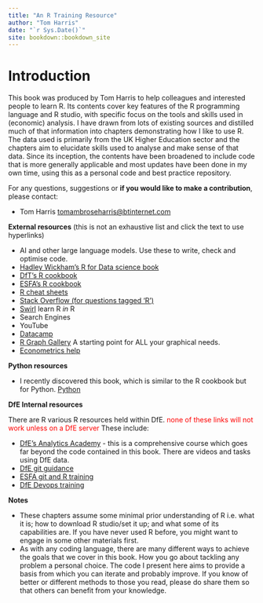 ```yaml
--- 
title: "An R Training Resource"
author: "Tom Harris"
date: "`r Sys.Date()`"
site: bookdown::bookdown_site
---
```


# Introduction

This book was produced by Tom Harris to help colleagues and interested people to learn R. Its contents cover key features of the R programming language and R studio, with specific focus on the tools and skills used in (economic) analysis. I have drawn from lots of existing sources and distilled much of that information into chapters demonstrating how I like to use R. The data used is primarily from the UK Higher Education sector and the chapters aim to elucidate skills used to analyse and make sense of that data. Since its inception, the contents have been broadened to include code that is more generally applicable and most updates have been done in my own time, using this as a personal code and best practice repository. 

For any questions, suggestions or **if you would like to make a contribution**, please contact:

-   Tom Harris [tomambroseharris\@btinternet.com](mailto:tomambroseharris@btinternet.com){.email}


**External resources** (this is not an exhaustive list and click the text to use hyperlinks)

-   AI and other large language models. Use these to write, check and optimise code.
-   [Hadley Wickham's R for Data science book](https://r4ds.had.co.nz/explore-intro.html)
-   [DfT's R cookbook](https://departmentfortransport.github.io/R-cookbook/why-do-we-need-another-book.html)
-   [ESFA's R cookbook](https://rsconnect/rsc/esfa-r-training/)
-   [R cheat sheets](https://www.rstudio.com/resources/cheatsheets/)
-   [Stack Overflow (for questions tagged 'R')](https://stackoverflow.com/questions/tagged/r)
-   [Swirl](https://swirlstats.com/) learn R *in* R
-   Search Engines
-   YouTube
-   [Datacamp](https://www.datacamp.com/)
-   [R Graph Gallery](https://www.r-graph-gallery.com/) A starting point for ALL your graphical needs.
-   [Econometrics help](https://www.econometrics-with-r.org/index.html)

**Python resources**

- I recently discovered this book, which is similar to the R cookbook but for Python. [Python](https://aeturrell.github.io/python4DS/whole-game.html)


**DfE Internal resources**

There are R various R resources held within DfE. [none of these links will not work unless on a DfE server]{style="color:red;"} These include:

-   [DfE's Analytics Academy](https://trello.com/b/QdDx3VmA/analytics-academy-an-r-training-course) - this is a comprehensive course which goes far beyond the code contained in this book. There are videos and tasks using DfE data.
-  [DfE git guidance]( https://rsconnect/rsc/stats-production-guidance/git.html)
-  [ESFA git and R training](https://rsconnect/rsc/esfa-r-training/git-building-intuition.html)
- [DfE Devops training](https://dfe-analytical-services.github.io/azure-devops-for-analysis/index.html)


**Notes**

-   These chapters assume some minimal prior understanding of R i.e. what it is; how to download R studio/set it up; and what some of its capabilities are. If you have never used R before, you might want to engage in some other materials first. 
-   As with any coding language, there are many different ways to achieve the goals that we cover in this book. How you go about tackling any problem a personal choice. The code I present here aims to provide a basis from which you can iterate and probably improve. If you know of better or different methods to those you read, please do share them so that others can benefit from your knowledge.

